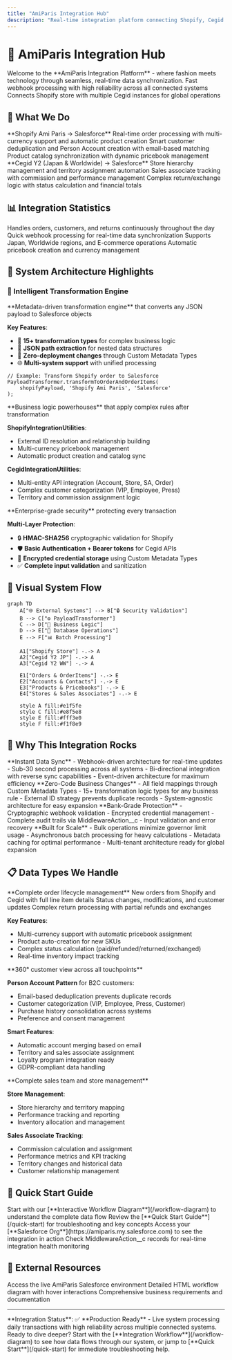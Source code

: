 ```yaml
---
title: "AmiParis Integration Hub"
description: "Real-time integration platform connecting Shopify, Cegid Y2 systems with Salesforce for seamless order processing and customer management."
---
```


# 🚀 AmiParis Integration Hub

<Snippet file="hero-section.mdx">
Welcome to the **AmiParis Integration Platform** - where fashion meets technology through seamless, real-time data synchronization.
</Snippet>

<CardGroup cols={2}>
  <Card title="⚡ Real-Time Processing" icon="bolt">
    Fast webhook processing with high reliability across all connected systems
  </Card>
  <Card title="🌍 Multi-System Integration" icon="globe">
    Connects Shopify store with multiple Cegid instances for global operations
</Card>
</CardGroup>

## 🎯 What We Do

<Tabs>
<Tab title="🛍️ E-Commerce Integration">
  **Shopify Ami Paris → Salesforce**
  
  <Steps>
  <Step title="Order Synchronization">
    Real-time order processing with multi-currency support and automatic product creation
  </Step>
  <Step title="Customer Management">
    Smart customer deduplication and Person Account creation with email-based matching
  </Step>
  <Step title="Inventory Sync">
    Product catalog synchronization with dynamic pricebook management
  </Step>
  </Steps>
</Tab>

<Tab title="🏪 POS/ERP Integration">
  **Cegid Y2 (Japan & Worldwide) → Salesforce**
  
  <Steps>
  <Step title="Store Operations">
    Store hierarchy management and territory assignment automation
  </Step>
  <Step title="Sales Team Sync">
    Sales associate tracking with commission and performance management
  </Step>
  <Step title="Order Processing">
    Complex return/exchange logic with status calculation and financial totals
  </Step>
  </Steps>
</Tab>
</Tabs>

## 📊 Integration Statistics

<CardGroup cols={4}>
  <Card title="🔄 Daily Processing" icon="chart-line">
    Handles orders, customers, and returns continuously throughout the day
  </Card>
  <Card title="⚡ Fast Response" icon="stopwatch">
    Quick webhook processing for real-time data synchronization
  </Card>
  <Card title="🌍 Global Coverage" icon="earth-americas">
    Supports Japan, Worldwide regions, and E-commerce operations
  </Card>
  <Card title="💱 Multi-Currency" icon="coins">
    Automatic pricebook creation and currency management
  </Card>
</CardGroup>

## 🔧 System Architecture Highlights

### 🧠 Intelligent Transformation Engine

<AccordionGroup>
<Accordion title="PayloadTransformer.cls - The Brain">
  **Metadata-driven transformation engine** that converts any JSON payload to Salesforce objects
  
  **Key Features**:
  - 🔄 **15+ transformation types** for complex business logic
  - 📍 **JSON path extraction** for nested data structures  
  - 🎯 **Zero-deployment changes** through Custom Metadata Types
  - 🌐 **Multi-system support** with unified processing
  
  ```apex
  // Example: Transform Shopify order to Salesforce
  PayloadTransformer.transformToOrderAndOrderItems(
      shopifyPayload, 'Shopify Ami Paris', 'Salesforce'
  );
  ```
</Accordion>

<Accordion title="Integration Utilities - The Muscle">
  **Business logic powerhouses** that apply complex rules after transformation
  
  **ShopifyIntegrationUtilities**:
  - External ID resolution and relationship building
  - Multi-currency pricebook management
  - Automatic product creation and catalog sync
  
  **CegidIntegrationUtilities**:
  - Multi-entity API integration (Account, Store, SA, Order)
  - Complex customer categorization (VIP, Employee, Press)
  - Territory and commission assignment logic
</Accordion>

<Accordion title="Security & Validation Layer">
  **Enterprise-grade security** protecting every transaction
  
  **Multi-Layer Protection**:
  - 🔒 **HMAC-SHA256** cryptographic validation for Shopify
  - 🛡️ **Basic Authentication + Bearer tokens** for Cegid APIs  
  - 🔐 **Encrypted credential storage** using Custom Metadata Types
  - ✅ **Complete input validation** and sanitization
</Accordion>
</AccordionGroup>

## 🎨 Visual System Flow

```mermaid
graph TD
    A["🌐 External Systems"] --> B["🔒 Security Validation"]
    B --> C["⚙️ PayloadTransformer"]
    C --> D["🧠 Business Logic"]
    D --> E["💾 Database Operations"]
    E --> F["📊 Batch Processing"]
    
    A1["Shopify Store"] -.-> A
    A2["Cegid Y2 JP"] -.-> A  
    A3["Cegid Y2 WW"] -.-> A
    
    E1["Orders & OrderItems"] -.-> E
    E2["Accounts & Contacts"] -.-> E
    E3["Products & Pricebooks"] -.-> E
    E4["Stores & Sales Associates"] -.-> E
    
    style A fill:#e1f5fe
    style C fill:#e8f5e8
    style E fill:#fff3e0
    style F fill:#f1f8e9
```

## 🚀 Why This Integration Rocks

<CardGroup cols={2}>
  <Card title="🔄 Real-Time Everything" icon="refresh">
    **Instant Data Sync**
    - Webhook-driven architecture for real-time updates
    - Sub-30 second processing across all systems
    - Bi-directional integration with reverse sync capabilities
    - Event-driven architecture for maximum efficiency
  </Card>
  <Card title="🧠 Smart & Configurable" icon="brain">
    **Zero-Code Business Changes**
    - All field mappings through Custom Metadata Types
    - 15+ transformation logic types for any business rule
    - External ID strategy prevents duplicate records
    - System-agnostic architecture for easy expansion
  </Card>
  <Card title="🔒 Enterprise Security" icon="shield">
    **Bank-Grade Protection**
    - Cryptographic webhook validation
    - Encrypted credential management
    - Complete audit trails via MiddlewareAction__c
    - Input validation and error recovery
  </Card>
  <Card title="📊 Performance Optimized" icon="chart-line">
    **Built for Scale**
    - Bulk operations minimize governor limit usage
    - Asynchronous batch processing for heavy calculations
    - Metadata caching for optimal performance
    - Multi-tenant architecture ready for global expansion
  </Card>
</CardGroup>

## 📋 Data Types We Handle

<Tabs>
<Tab title="🛒 Order Processing">
  **Complete order lifecycle management**
  
  <CardGroup cols={3}>
    <Card title="Order Creation" icon="plus-circle">
      New orders from Shopify and Cegid with full line item details
    </Card>
    <Card title="Order Updates" icon="edit">
      Status changes, modifications, and customer updates
    </Card>
    <Card title="Returns & Refunds" icon="undo">
      Complex return processing with partial refunds and exchanges
    </Card>
  </CardGroup>
  
  **Key Features**:
  - Multi-currency support with automatic pricebook assignment
  - Product auto-creation for new SKUs
  - Complex status calculation (paid/refunded/returned/exchanged)
  - Real-time inventory impact tracking
</Tab>

<Tab title="👥 Customer Management">
  **360° customer view across all touchpoints**
  
  **Person Account Pattern** for B2C customers:
  - Email-based deduplication prevents duplicate records
  - Customer categorization (VIP, Employee, Press, Customer)
  - Purchase history consolidation across systems
  - Preference and consent management
  
  **Smart Features**:
  - Automatic account merging based on email
  - Territory and sales associate assignment
  - Loyalty program integration ready
  - GDPR-compliant data handling
</Tab>

<Tab title="🏪 Sales Operations">
  **Complete sales team and store management**
  
  **Store Management**:
  - Store hierarchy and territory mapping
  - Performance tracking and reporting
  - Inventory allocation and management
  
  **Sales Associate Tracking**:
  - Commission calculation and assignment
  - Performance metrics and KPI tracking
  - Territory changes and historical data
  - Customer relationship management
</Tab>
</Tabs>

## 🎯 Quick Start Guide

<Steps>
<Step title="🔍 Explore the Workflow">
  Start with our [**Interactive Workflow Diagram**](/workflow-diagram) to understand the complete data flow
</Step>

<Step title="📚 Essential Knowledge">
  Review the [**Quick Start Guide**](/quick-start) for troubleshooting and key concepts
</Step>

<Step title="🔧 System Access">
  Access your [**Salesforce Org**](https://amiparis.my.salesforce.com) to see the integration in action
</Step>

<Step title="🌐 Monitor Performance">
  Check MiddlewareAction__c records for real-time integration health monitoring
</Step>
</Steps>

## 🔗 External Resources

<CardGroup cols={3}>
  <Card title="🏢 Salesforce Org" href="https://amiparis.my.salesforce.com" icon="cloud">
    Access the live AmiParis Salesforce environment
  </Card>
  <Card title="📊 Interactive HTML" href="https://github.com/your-org/amiparis-integration/blob/main/AmiParis_Interactive_Documentation.html" icon="diagram-project">
    Detailed HTML workflow diagram with hover interactions
  </Card>
  <Card title="📝 Notion Workspace" href="https://www.notion.so/25ee6b10c95b817db33cf5e3f3471585" icon="book-open-cover">
    Comprehensive business requirements and documentation
</Card>
</CardGroup>

---

<Info>
**Integration Status**: ✅ **Production Ready** - Live system processing daily transactions with high reliability across multiple connected systems.
</Info>

<Check>
Ready to dive deeper? Start with the [**Integration Workflow**](/workflow-diagram) to see how data flows through our system, or jump to [**Quick Start**](/quick-start) for immediate troubleshooting help.
</Check>